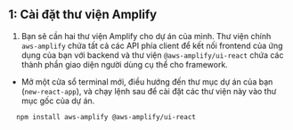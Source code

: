 ## 1: Cài đặt thư viện Amplify
1. Bạn sẽ cần hai thư viện Amplify cho dự án của mình. 
Thư viện chính `aws-amplify` chứa tất cả các API phía client để kết nối frontend của ứng dụng của bạn với backend và 
thư viện `@aws-amplify/ui-react` chứa các thành phần giao diện người dùng cụ thể cho framework.
- Mở một cửa sổ terminal mới, điều hướng đến thư mục dự án của bạn (`new-react-app`),
 và chạy lệnh sau để cài đặt các thư viện này vào thư mục gốc của dự án.
```bash copy
  npm install aws-amplify @aws-amplify/ui-react 
```